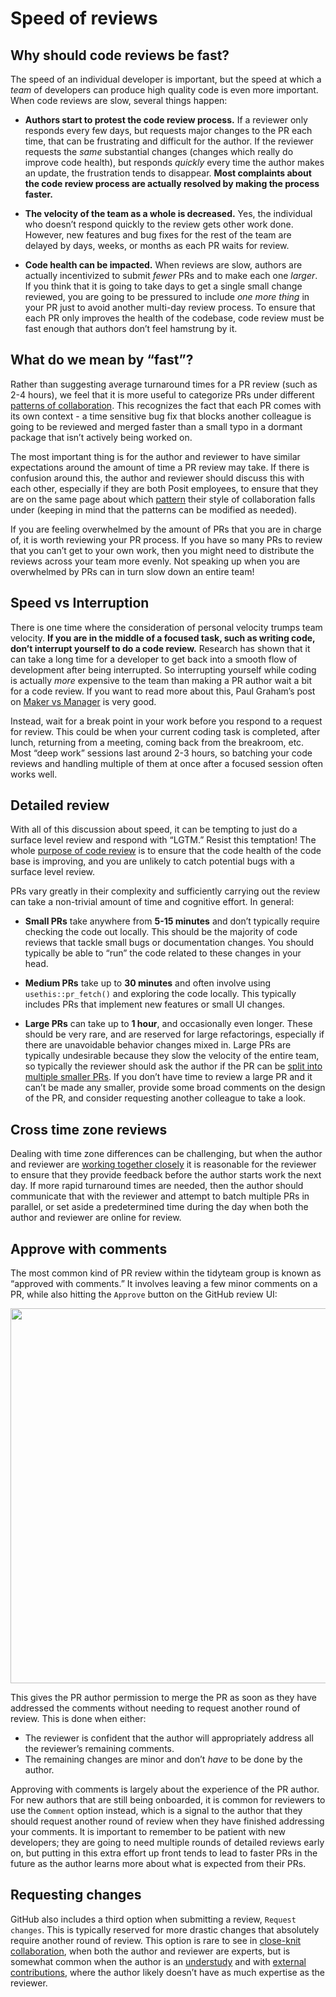 # Speed of reviews {#sec-speed}

## Why should code reviews be fast? {#why}

The speed of an individual developer is important, but the speed at which a *team* of developers can produce high quality code is even more important.
When code reviews are slow, several things happen:

-   **Authors start to protest the code review process.** If a reviewer only responds every few days, but requests major changes to the PR each time, that can be frustrating and difficult for the author.
    If the reviewer requests the *same* substantial changes (changes which really do improve code health), but responds *quickly* every time the author makes an update, the frustration tends to disappear.
    **Most complaints about the code review process are actually resolved by making the process faster.**

-   **The velocity of the team as a whole is decreased.** Yes, the individual who doesn't respond quickly to the review gets other work done.
    However, new features and bug fixes for the rest of the team are delayed by days, weeks, or months as each PR waits for review.

-   **Code health can be impacted.** When reviews are slow, authors are actually incentivized to submit *fewer* PRs and to make each one *larger*.
    If you think that it is going to take days to get a single small change reviewed, you are going to be pressured to include *one more thing* in your PR just to avoid another multi-day review process.
    To ensure that each PR only improves the health of the codebase, code review must be fast enough that authors don't feel hamstrung by it.

## What do we mean by "fast"?

Rather than suggesting average turnaround times for a PR review (such as 2-4 hours), we feel that it is more useful to categorize PRs under different [patterns of collaboration](#sec-patterns-of-collaboration).
This recognizes the fact that each PR comes with its own context - a time sensitive bug fix that blocks another colleague is going to be reviewed and merged faster than a small typo in a dormant package that isn't actively being worked on.

The most important thing is for the author and reviewer to have similar expectations around the amount of time a PR review may take.
If there is confusion around this, the author and reviewer should discuss this with each other, especially if they are both Posit employees, to ensure that they are on the same page about which [pattern](#sec-patterns-of-collaboration) their style of collaboration falls under (keeping in mind that the patterns can be modified as needed).

If you are feeling overwhelmed by the amount of PRs that you are in charge of, it is worth reviewing your PR process.
If you have so many PRs to review that you can't get to your own work, then you might need to distribute the reviews across your team more evenly.
Not speaking up when you are overwhelmed by PRs can in turn slow down an entire team!

## Speed vs Interruption {#sec-interruption}

There is one time where the consideration of personal velocity trumps team velocity.
**If you are in the middle of a focused task, such as writing code, don't interrupt yourself to do a code review.** Research has shown that it can take a long time for a developer to get back into a smooth flow of development after being interrupted.
So interrupting yourself while coding is actually *more* expensive to the team than making a PR author wait a bit for a code review.
If you want to read more about this, Paul Graham's post on [Maker vs Manager](http://www.paulgraham.com/makersschedule.html) is very good.

Instead, wait for a break point in your work before you respond to a request for review.
This could be when your current coding task is completed, after lunch, returning from a meeting, coming back from the breakroom, etc.
Most "deep work" sessions last around 2-3 hours, so batching your code reviews and handling multiple of them at once after a focused session often works well.

## Detailed review

With all of this discussion about speed, it can be tempting to just do a surface level review and respond with "LGTM." Resist this temptation!
The whole [purpose of code review](#sec-purpose) is to ensure that the code health of the code base is improving, and you are unlikely to catch potential bugs with a surface level review.

PRs vary greatly in their complexity and sufficiently carrying out the review can take a non-trivial amount of time and cognitive effort.
In general:

-   **Small PRs** take anywhere from **5-15 minutes** and don't typically require checking the code out locally.
    This should be the majority of code reviews that tackle small bugs or documentation changes.
    You should typically be able to "run" the code related to these changes in your head.

-   **Medium PRs** take up to **30 minutes** and often involve using `usethis::pr_fetch()` and exploring the code locally.
    This typically includes PRs that implement new features or small UI changes.

-   **Large PRs** can take up to **1 hour**, and occasionally even longer.
    These should be very rare, and are reserved for large refactorings, especially if there are unavoidable behavior changes mixed in.
    Large PRs are typically undesirable because they slow the velocity of the entire team, so typically the reviewer should ask the author if the PR can be [split into multiple smaller PRs](#sec-small).
    If you don't have time to review a large PR and it can't be made any smaller, provide some broad comments on the design of the PR, and consider requesting another colleague to take a look.

## Cross time zone reviews {#sec-cross-time-zone}

Dealing with time zone differences can be challenging, but when the author and reviewer are [working together closely](#sec-close-knit-collaboration) it is reasonable for the reviewer to ensure that they provide feedback before the author starts work the next day.
If more rapid turnaround times are needed, then the author should communicate that with the reviewer and attempt to batch multiple PRs in parallel, or set aside a predetermined time during the day when both the author and reviewer are online for review.

## Approve with comments {#sec-approve-with-comments}

The most common kind of PR review within the tidyteam group is known as "approved with comments." It involves leaving a few minor comments on a PR, while also hitting the `Approve` button on the GitHub review UI:

![](img/approve-with-comments.png){fig-align="center" width="600"}

This gives the PR author permission to merge the PR as soon as they have addressed the comments without needing to request another round of review.
This is done when either:

-   The reviewer is confident that the author will appropriately address all the reviewer's remaining comments.
-   The remaining changes are minor and don't *have* to be done by the author.

Approving with comments is largely about the experience of the PR author.
For new authors that are still being onboarded, it is common for reviewers to use the `Comment` option instead, which is a signal to the author that they should request another round of review when they have finished addressing your comments.
It is important to remember to be patient with new developers; they are going to need multiple rounds of detailed reviews early on, but putting in this extra effort up front tends to lead to faster PRs in the future as the author learns more about what is expected from their PRs.

## Requesting changes {#sec-request-changes}

GitHub also includes a third option when submitting a review, `Request changes`.
This is typically reserved for more drastic changes that absolutely require another round of review.
This option is rare to see in [close-knit collaboration](#sec-close-knit-collaboration), when both the author and reviewer are experts, but is somewhat common when the author is an [understudy](#sec-the-understudy) and with [external contributions](#sec-external-contributions), where the author likely doesn't have as much expertise as the reviewer.
